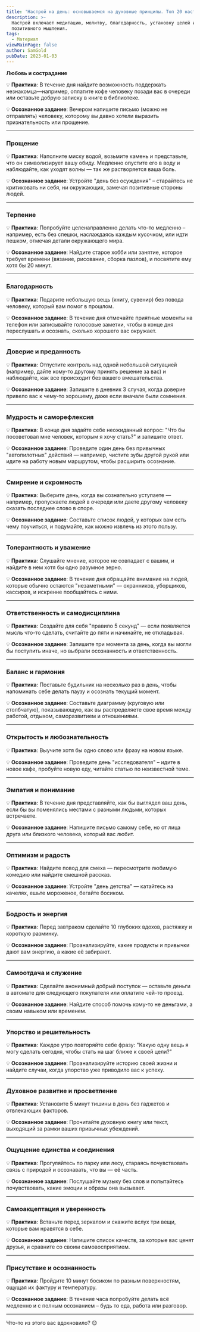 ```yaml
---
title: 'Настрой на день: основываемся на духовные принципы. Топ 20 настроев на день.'
description: >-
  Настрой включает медитацию, молитву, благодарность, установку целей и развитие
  позитивного мышления.
tags:
  - Материал
viewMainPage: false
author: SamGold
pubDate: 2023-01-03
---
```

**Любовь и сострадание**

💡 **Практика**: В течение дня найдите возможность поддержать незнакомца—например, оплатите кофе человеку позади вас в очереди или оставьте добрую записку в книге в библиотеке.

💡 **Осознанное задание**: Вечером напишите письмо (можно не отправлять) человеку, которому вы давно хотели выразить признательность или прощение.

---

### **Прощение**

💡 **Практика**: Наполните миску водой, возьмите камень и представьте, что он символизирует вашу обиду. Медленно опустите его в воду и наблюдайте, как уходят волны — так же растворяется ваша боль.

💡 **Осознанное задание**: Устройте "день без осуждения" – старайтесь не критиковать ни себя, ни окружающих, замечая позитивные стороны людей.

---

### **Терпение**

💡 **Практика**: Попробуйте целенаправленно делать что-то медленно – например, есть без спешки, наслаждаясь каждым кусочком, или идти пешком, отмечая детали окружающего мира.

💡 **Осознанное задание**: Найдите старое хобби или занятие, которое требует времени (вязание, рисование, сборка пазлов), и посвятите ему хотя бы 20 минут.

---

### **Благодарность**

💡 **Практика**: Подарите небольшую вещь (книгу, сувенир) без повода человеку, который вам помог в прошлом.

💡 **Осознанное задание**: В течение дня отмечайте приятные моменты на телефон или записывайте голосовые заметки, чтобы в конце дня переслушать и осознать, сколько хорошего вас окружает.

---

### **Доверие и преданность**

💡 **Практика**: Отпустите контроль над одной небольшой ситуацией (например, дайте кому-то другому принять решение за вас) и наблюдайте, как все происходит без вашего вмешательства.

💡 **Осознанное задание**: Запишите в дневник 3 случая, когда доверие привело вас к чему-то хорошему, даже если вначале были сомнения.

---

### **Мудрость и саморефлексия**

💡 **Практика**: В конце дня задайте себе неожиданный вопрос: "Что бы посоветовал мне человек, которым я хочу стать?" и запишите ответ.

💡 **Осознанное задание**: Проведите один день без привычных "автопилотных" действий — например, чистите зубы другой рукой или идите на работу новым маршрутом, чтобы расширить осознание.

---

### **Смирение и скромность**

💡 **Практика**: Выберите день, когда вы сознательно уступаете — например, пропускаете людей в очереди или даете другому человеку сказать последнее слово в споре.

💡 **Осознанное задание**: Составьте список людей, у которых вам есть чему поучиться, и подумайте, как можно извлечь из этого пользу.

---

### **Толерантность и уважение**

💡 **Практика**: Слушайте мнение, которое не совпадает с вашим, и найдите в нем хотя бы одно разумное зерно.

💡 **Осознанное задание**: В течение дня обращайте внимание на людей, которые обычно остаются "незаметными" — охранников, уборщиков, кассиров, и искренне пообщайтесь с ними.

---

### **Ответственность и самодисциплина**

💡 **Практика**: Создайте для себя "правило 5 секунд" — если появляется мысль что-то сделать, считайте до пяти и начинайте, не откладывая.

💡 **Осознанное задание**: Запишите три момента за день, когда вы могли бы поступить иначе, но выбрали осознанность и ответственность.

---

### **Баланс и гармония**

💡 **Практика**: Поставьте будильник на несколько раз в день, чтобы напоминать себе делать паузу и осознать текущий момент.

💡 **Осознанное задание**: Составьте диаграмму (круговую или столбчатую), показывающую, как вы распределяете свое время между работой, отдыхом, саморазвитием и отношениями.

---

### **Открытость и любознательность**

💡 **Практика**: Выучите хотя бы одно слово или фразу на новом языке.

💡 **Осознанное задание**: Проведите день "исследователя" – идите в новое кафе, пробуйте новую еду, читайте статью по неизвестной теме.

---

### **Эмпатия и понимание**

💡 **Практика**: В течение дня представляйте, как бы выглядел ваш день, если бы вы поменялись местами с разными людьми, которых встречаете.

💡 **Осознанное задание**: Напишите письмо самому себе, но от лица друга или близкого человека, который вас любит.

---

### **Оптимизм и радость**

💡 **Практика**: Найдите повод для смеха — пересмотрите любимую комедию или найдите смешной рассказ.

💡 **Осознанное задание**: Устройте "день детства" — катайтесь на качелях, ешьте мороженое, бегайте босиком.

---

### **Бодрость и энергия**

💡 **Практика**: Перед завтраком сделайте 10 глубоких вдохов, растяжку и короткую разминку.

💡 **Осознанное задание**: Проанализируйте, какие продукты и привычки дают вам энергию, а какие её забирают.

---

### **Самоотдача и служение**

💡 **Практика**: Сделайте анонимный добрый поступок — оставьте деньги в автомате для следующего покупателя или оплатите чей-то проезд.

💡 **Осознанное задание**: Найдите способ помочь кому-то не деньгами, а своим навыком или временем.

---

### **Упорство и решительность**

💡 **Практика**: Каждое утро повторяйте себе фразу: "Какую одну вещь я могу сделать сегодня, чтобы стать на шаг ближе к своей цели?"

💡 **Осознанное задание**: Проанализируйте историю своей жизни и найдите случаи, когда упорство уже приводило вас к успеху.

---

### **Духовное развитие и просветление**

💡 **Практика**: Установите 5 минут тишины в день без гаджетов и отвлекающих факторов.

💡 **Осознанное задание**: Прочитайте духовную книгу или текст, выходящий за рамки ваших привычных убеждений.

---

### **Ощущение единства и соединения**

💡 **Практика**: Прогуляйтесь по парку или лесу, стараясь почувствовать связь с природой и осознавать, что вы — её часть.

💡 **Осознанное задание**: Послушайте музыку без слов и попытайтесь почувствовать, какие эмоции и образы она вызывает.

---

### **Самоакцептация и уверенность**

💡 **Практика**: Встаньте перед зеркалом и скажите вслух три вещи, которые вам нравятся в себе.

💡 **Осознанное задание**: Напишите список качеств, за которые вас ценят друзья, и сравните со своим самовосприятием.

---

### **Присутствие и осознанность**

💡 **Практика**: Пройдите 10 минут босиком по разным поверхностям, ощущая их фактуру и температуру.

💡 **Осознанное задание**: В течение часа попробуйте делать всё медленно и с полным осознанием – будь то еда, работа или разговор.

---

Что-то из этого вас вдохновило? 😊

